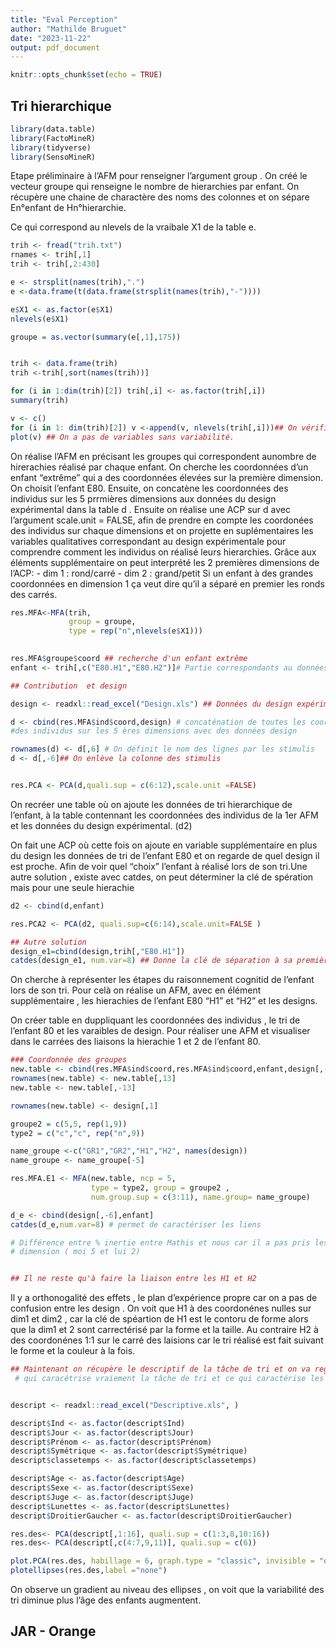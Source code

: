 ```yaml
---
title: "Eval Perception"
author: "Mathilde Bruguet"
date: "2023-11-22"
output: pdf_document
---
```


```r
knitr::opts_chunk$set(echo = TRUE)
```

## Tri hierarchique 


```r
library(data.table)
library(FactoMineR)
library(tidyverse)
library(SensoMineR)
```

Etape préliminaire  à l'AFM pour renseigner l'argument group . On créé le vecteur groupe qui renseigne le nombre de hierarchies par enfant. 
On récupère une chaine de charactère des noms des colonnes et on sépare En°enfant de Hn°hierarchie. 

Ce qui correspond au nlevels de la vraibale X1 de la table e. 




```r
trih <- fread("trih.txt")
rnames <- trih[,1]
trih <- trih[,2:430]

e <- strsplit(names(trih),".")
e <-data.frame(t(data.frame(strsplit(names(trih),"-"))))

e$X1 <- as.factor(e$X1)
nlevels(e$X1)

groupe = as.vector(summary(e[,1],175))


trih <- data.frame(trih)
trih <-trih[,sort(names(trih))]

for (i in 1:dim(trih)[2]) trih[,i] <- as.factor(trih[,i])
summary(trih)

v <- c()
for (i in 1: dim(trih)[2]) v <-append(v, nlevels(trih[,i]))## On vérifie qu'on a pas des données de tri  hierachiques
plot(v) ## On a pas de variables sans variabilité. 
```

On réalise l'AFM en précisant les groupes qui correspondent aunombre de hirerachies réalisé par chaque enfant. On cherche les coordonnées d'un enfant "extrême" qui a des coordonnées élevées sur la première dimension. On choisit l'enfant E80. 
Ensuite, on concatène les coordonnées des individus sur les 5 prrmières dimensions aux données du design expérimental dans la table d . 
Ensuite on réalise une ACP sur d avec l'argument scale.unit = FALSE, afin de prendre en compte les coordonées des individus sur chaque dimensions et on projette en suplémentaires les variables qualitatives correspondant au design expérimentale pour comprendre comment les individus on réalisé leurs hierarchies. 
Grâce aux éléments supplémentaire on peut interprété les 2 premières dimensions de l'ACP: 
- dim 1 : rond/carré 
- dim 2 : grand/petit 
Si un enfant à des grandes coordonnées en dimension 1 ça veut dire qu'il a séparé en premier les ronds des carrés. 

```r
res.MFA<-MFA(trih,
             group = groupe,
             type = rep("n",nlevels(e$X1)))

            
res.MFA$groupe$coord ## recherche d'un enfant extrême
enfant <- trih[,c("E80.H1","E80.H2")]# Partie correspondants au données récolté pour l'enfant E80

## Contribution  et design 

design <- readxl::read_excel("Design.xls") ## Données du design expérimentale

d <- cbind(res.MFA$ind$coord,design) # concaténation de toutes les coordonnées
#des individus sur les 5 ères dimensions avec des données design 

rownames(d) <- d[,6] # On définit le nom des lignes par les stimulis 
d <- d[,-6]## On enlève la colonne des stimulis


res.PCA <- PCA(d,quali.sup = c(6:12),scale.unit =FALSE)
```


On recréer une table où on ajoute les données de tri hierarchique de l'enfant, à la table contennant les coordonnées des individus de la 1er AFM et les données du design expérimental. (d2)

On fait une ACP où cette fois on ajoute en variable supplémentaire en plus du design les données de tri de l'enfant E80 et on regarde de quel design il est proche. Afin de voir quel "choix" l'enfant à réalisé lors de son tri.Une autre solution , existe avec catdes, on peut déterminer la clé de spération mais pour une seule hierachie
```r
d2 <- cbind(d,enfant)

res.PCA2 <- PCA(d2, quali.sup=c(6:14),scale.unit=FALSE )

## Autre solution 
design_e1=cbind(design,trih[,"E80.H1"])
catdes(design_e1, num.var=8) ## Donne la clé de séparation à sa première hierachie
```

On cherche à représenter les étapes du raisonnement cognitid de l'enfant lors de son tri. Pour celà on réalise un AFM, avec en élément supplémentaire , les hierachies de l'enfant E80 "H1" et "H2" et les designs. 

On créer table en duppliquant les coordonnées des individus , le tri de l'enfant 80 et les varaibles de design. Pour réaliser une AFM et visualiser dans le carrées des liaisons la hierachie 1 et 2 de l'enfant 80. 

```r
### Coordonnée des groupes
new.table <- cbind(res.MFA$ind$coord,res.MFA$ind$coord,enfant,design[,-1])
rownames(new.table) <- new.table[,13]
new.table <- new.table[,-13]

rownames(new.table) <- design[,1]

groupe2 = c(5,5, rep(1,9))
type2 = c("c","c", rep("n",9))

name_groupe <-c("GR1","GR2","H1","H2", names(design))
name_groupe <- name_groupe[-5]

res.MFA.E1 <- MFA(new.table, ncp = 5,
                  type = type2, group = groupe2 ,
                  num.group.sup = c(3:11), name.group= name_groupe)

d_e <- cbind(design[,-6],enfant]
catdes(d_e,num.var=8) # permet de caractériser les liens

# Différence entre % inertie entre Mathis et nous car il a pas pris les même 
# dimension ( moi 5 et lui 2)


## Il ne reste qu'à faire la liaison entre les H1 et H2
```
Il y a orthonogalité des effets , le plan d'expérience propre car on a pas de confusion entre les  design . 
On voit que H1  à des coordonénes nulles sur dim1 et dim2 , car la clé de spéartion de H1 est le contoru de forme alors que la dim1 et 2 sont carrectérisé par la forme et la taille. Au contraire H2 à des coordonénes 1:1 sur le carré des laisions car le tri réalisé est fait suivant le forme et la couleur à la fois. 
```r
## Maintenant on récupère le descriptif de la tâche de tri et on va regarder parmis les varibales ce 
 # qui caracétrise vraiement la tâche de tri et ce qui caractérise les enfant 


descript <- readxl::read_excel("Descriptive.xls", ) 

descript$Ind <- as.factor(descript$Ind)
descript$Jour <- as.factor(descript$Jour)
descript$Prénom <- as.factor(descript$Prénom)
descript$Symétrique <- as.factor(descript$Symétrique)
descript$classetemps <- as.factor(descript$classetemps)

descript$Age <- as.factor(descript$Age)
descript$Sexe <- as.factor(descript$Sexe)
descript$Juge <- as.factor(descript$Juge)
descript$Lunettes <- as.factor(descript$Lunettes)
descript$DroitierGaucher <- as.factor(descript$DroitierGaucher)

res.des<- PCA(descript[,1:16], quali.sup = c(1:3,8,10:16))
res.des<- PCA(descript[,c(4:7,9,11)], quali.sup = c(6))

plot.PCA(res.des, habillage = 6, graph.type = "classic", invisible = "quali", label="none")
plotellipses(res.des,label ="none")

```
On observe un gradient au niveau des ellipses , on voit que la variabilité des tri diminue plus l'âge des enfants augmentent. 


## JAR - Orange



